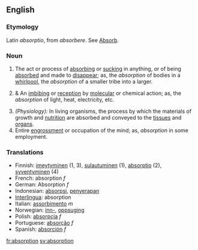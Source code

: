 ==English==
===Etymology===
Latin ''absorptio'', from ''absorbere''. See [[Absorb]].
===Noun===
#The act or process of [[absorbing]] or [[sucking]] in anything, or of being [[absorbed]] and made to [[disappear]]; as, the ''absorption'' of bodies in a [[whirlpool]], the ''absorption'' of a smaller tribe into a larger.
#{{Chemistry}} & {{Physics}} An [[imbibing]] or [[reception]] by [[molecular]] or chemical action; as, the ''absorption'' of light, heat, electricity, etc.
#''(Physiology):'' In living organisms, the process by which the materials of growth and [[nutrition]] are absorbed and conveyed to the [[tissue]]s and [[organ]]s.
#Entire [[engrossment]] or occupation of the mind; as, ''absorption'' in some employment.

===Translations===
*Finnish: [[imeytyminen]] (1, 3), [[sulautuminen]] (1), [[absorptio]] (2), [[syventyminen]] (4)
*French: absorption ''f''
*German: Absorption ''f''
*Indonesian: [[absorpsi]], [[serap|penyerapan]]
*[[Interlingua]]: absorption
*Italian: [[assorbimento]] ''m''
*Norwegian: [[inn-]], [[oppsuging]]
*Polish: [[absorpcja]] ''f''
*Portuguese: [[absorção]] ''f''
*Spanish: [[absorción]] ''f''

[[fr:absorption]]
[[sv:absorption]]